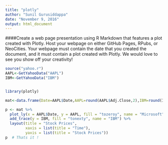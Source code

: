 ```yaml
---
title: "plotly"
author: "Sunil Gurusiddappa"
date: "November 9, 2016"
output: html_document
---
```


####Create a web page presentation using R Markdown that features a plot created with Plotly. Host your webpage on either GitHub Pages, RPubs, or NeoCities. Your webpage must contain the date that you created the document, and it must contain a plot created with Plotly. We would love to see you show off your creativity! 
```r
source("yahoo.r")
AAPL<-GetYahooData("AAPL")
IBM<-GetYahooData("IBM")


library(plotly)

mat<-data.frame(Date=AAPL$Date,AAPL=round(AAPL$Adj.Close,2),IBM=round(IBM$Adj.Close,2) )

p <- mat %>% 
  plot_ly(x = AAPL$Date, y = AAPL, fill = "tozeroy", name = "Microsoft") %>% 
  add_trace(y = IBM, fill = "tonexty", name = "IBM") %>% 
  layout(title = "Stock Prices", 
         xaxis = list(title = "Time"),
         yaxis = list(title = "Stock Prices"))
p  # Thats it !
```
